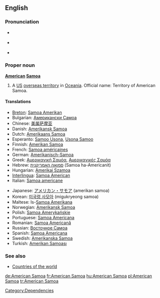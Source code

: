==English==

===Pronunciation===
* {{a|UK}} {{IPA|/əˈmɛr.ɪ.kən səˈməʊ.ə/}}
* {{a|US}} {{IPA|/əˈmɛr.ɪ.kən səˈmoʊ.ə/}}
* {{audio|en-us-American Samoa.ogg|Audio (US)}}

===Proper noun===
'''[[American]] [[Samoa]]'''

# A [[US]] [[overseas territory]] in [[Oceania]]. Official name: Territory of American Samoa.

====Translations====
{{trans-top|US overseas territory in Oceania}}
*[[Breton]]: [[Samoa Amerikan]]
*Bulgarian: [[Американски Самоа]]
*Chinese: [[美属萨摩亚]]
*Danish: [[Amerikansk Samoa]]
*Dutch: [[Amerikaans Samoa]]
*Esperanto: [[Samoo Usona]], [[Usona Samoo]]
*Finnish: [[Amerikan Samoa]]
*French: [[Samoa américaines]]
*German: [[Amerikanisch-Samoa]]
*Greek: [[Αμερικανική Σαμόα]], [[Αμερικανικές Σαμόα]]
*Hebrew: [[סמואה האמריקנית]] (Samoa ha-Americanit)
*Hungarian: [[Amerikai Szamoa]]
*[[Interlingua]]: [[Samoa American]]
*Italian: [[Samoa americane]]
{{trans-mid}}
*Japanese: [[アメリカン・サモア]] (amerikan samoa)
*Korean: [[미국령 사모아]] (migukryeong samoa)
*Maltese: Is-[[Samoa Amerikana]]
*Norwegian: [[Amerikansk Samoa]]
*Polish: [[Samoa Amerykańskie]]
*Portuguese: [[Samoa Americana]]
*Romanian: [[Samoa Americană]] {{f}}
*Russian: [[Восточное Самоа]]
*Spanish: [[Samoa Americana]]
*Swedish: [[Amerikanska Samoa]]
*Turkish: [[Amerikan Samoası]]
{{trans-bottom}}

===See also===
*[[Appendix:Countries of the world|Countries of the world]]

[[Category:Dependencies]]

[[de:American Samoa]]
[[fr:American Samoa]]
[[hu:American Samoa]]
[[pl:American Samoa]]
[[tr:American Samoa]]